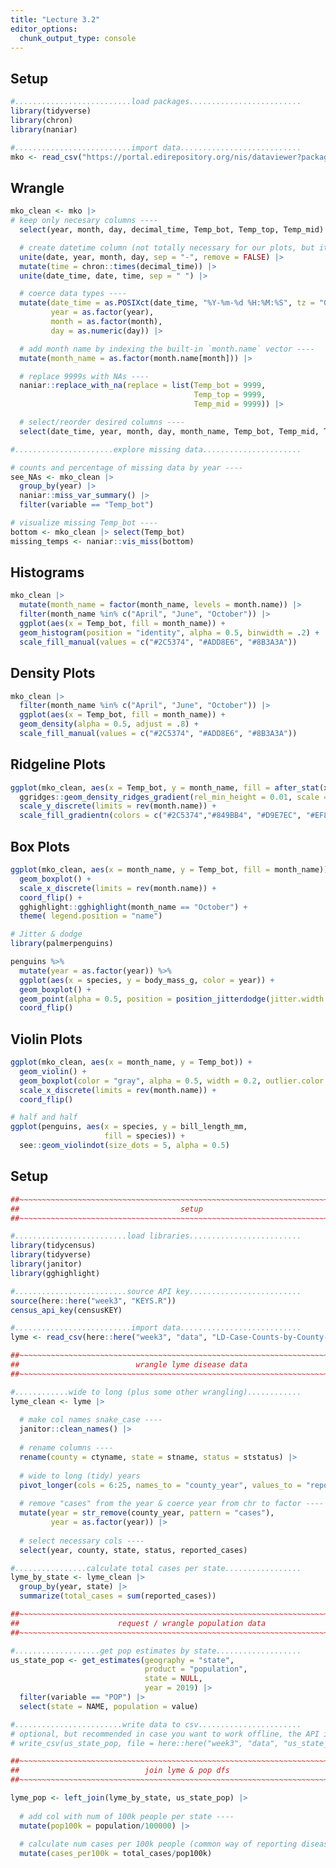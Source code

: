 ```yaml
---
title: "Lecture 3.2"
editor_options: 
  chunk_output_type: console
---
```


## Setup

```r
#..........................load packages.........................
library(tidyverse)
library(chron)
library(naniar)

#..........................import data...........................
mko <- read_csv("https://portal.edirepository.org/nis/dataviewer?packageid=knb-lter-sbc.2007.17&entityid=02629ecc08a536972dec021f662428aa")

```

## Wrangle

```r
mko_clean <- mko |>
# keep only necesary columns ----
  select(year, month, day, decimal_time, Temp_bot, Temp_top, Temp_mid) |>

  # create datetime column (not totally necessary for our plots, but it can helpful to know how to do this!) ----
  unite(date, year, month, day, sep = "-", remove = FALSE) |>
  mutate(time = chron::times(decimal_time)) |>
  unite(date_time, date, time, sep = " ") |>

  # coerce data types ----
  mutate(date_time = as.POSIXct(date_time, "%Y-%m-%d %H:%M:%S", tz = "GMT"), # see <https://www.neonscience.org/resources/learning-hub/tutorials/dc-convert-date-time-posix-r> for overview of POSIXct vs POSIXlt
         year = as.factor(year),
         month = as.factor(month),
         day = as.numeric(day)) |>

  # add month name by indexing the built-in `month.name` vector ----
  mutate(month_name = as.factor(month.name[month])) |>

  # replace 9999s with NAs ----
  naniar::replace_with_na(replace = list(Temp_bot = 9999, 
                                         Temp_top = 9999, 
                                         Temp_mid = 9999)) |>

  # select/reorder desired columns ----
  select(date_time, year, month, day, month_name, Temp_bot, Temp_mid, Temp_top)

```

```r
#......................explore missing data......................

# counts and percentage of missing data by year ----
see_NAs <- mko_clean |> 
  group_by(year) |> 
  naniar::miss_var_summary() |>
  filter(variable == "Temp_bot")

# visualize missing Temp_bot ----
bottom <- mko_clean |> select(Temp_bot)
missing_temps <- naniar::vis_miss(bottom)
```

## Histograms

```r
mko_clean |> 
  mutate(month_name = factor(month_name, levels = month.name)) |> 
  filter(month_name %in% c("April", "June", "October")) |> 
  ggplot(aes(x = Temp_bot, fill = month_name)) + 
  geom_histogram(position = "identity", alpha = 0.5, binwidth = .2) +
  scale_fill_manual(values = c("#2C5374", "#ADD8E6", "#8B3A3A"))
```

## Density Plots

```r
mko_clean |> 
  filter(month_name %in% c("April", "June", "October")) |> 
  ggplot(aes(x = Temp_bot, fill = month_name)) +
  geom_density(alpha = 0.5, adjust = .8) + 
  scale_fill_manual(values = c("#2C5374", "#ADD8E6", "#8B3A3A"))
```

## Ridgeline Plots

```r
ggplot(mko_clean, aes(x = Temp_bot, y = month_name, fill = after_stat(x))) +
  ggridges::geom_density_ridges_gradient(rel_min_height = 0.01, scale = 3) +
  scale_y_discrete(limits = rev(month.name)) +
  scale_fill_gradientn(colors = c("#2C5374","#849BB4", "#D9E7EC", "#EF8080", "#8B3A3A"))
```

## Box Plots

```r
ggplot(mko_clean, aes(x = month_name, y = Temp_bot, fill = month_name)) +
  geom_boxplot() +
  scale_x_discrete(limits = rev(month.name)) +
  coord_flip() +
  gghighlight::gghighlight(month_name == "October") +
  theme( legend.position = "name")
```

```r
# Jitter & dodge
library(palmerpenguins)

penguins %>% 
  mutate(year = as.factor(year)) %>% 
  ggplot(aes(x = species, y = body_mass_g, color = year)) +
  geom_boxplot() +
  geom_point(alpha = 0.5, position = position_jitterdodge(jitter.width = 0.2)) +
  coord_flip()
```

## Violin Plots

```r
ggplot(mko_clean, aes(x = month_name, y = Temp_bot)) +
  geom_violin() +
  geom_boxplot(color = "gray", alpha = 0.5, width = 0.2, outlier.color = "black") +
  scale_x_discrete(limits = rev(month.name)) +
  coord_flip()
```

```r
# half and half
ggplot(penguins, aes(x = species, y = bill_length_mm,
                     fill = species)) +
  see::geom_violindot(size_dots = 5, alpha = 0.5)
```

## Setup

```r
##~~~~~~~~~~~~~~~~~~~~~~~~~~~~~~~~~~~~~~~~~~~~~~~~~~~~~~~~~~~~~~~~~~~~~~~~~~~~~~
##                                    setup                                 ----
##~~~~~~~~~~~~~~~~~~~~~~~~~~~~~~~~~~~~~~~~~~~~~~~~~~~~~~~~~~~~~~~~~~~~~~~~~~~~~~

#.........................load libraries.........................
library(tidycensus)
library(tidyverse)
library(janitor)
library(gghighlight)

#.........................source API key.........................
source(here::here("week3", "KEYS.R"))
census_api_key(censusKEY)

#..........................import data...........................
lyme <- read_csv(here::here("week3", "data", "LD-Case-Counts-by-County-01-20.csv"))

##~~~~~~~~~~~~~~~~~~~~~~~~~~~~~~~~~~~~~~~~~~~~~~~~~~~~~~~~~~~~~~~~~~~~~~~~~~~~~~
##                          wrangle lyme disease data                       ----
##~~~~~~~~~~~~~~~~~~~~~~~~~~~~~~~~~~~~~~~~~~~~~~~~~~~~~~~~~~~~~~~~~~~~~~~~~~~~~~

#............wide to long (plus some other wrangling)............
lyme_clean <- lyme |> 
  
  # make col names snake_case ----
  janitor::clean_names() |> 
  
  # rename columns ----
  rename(county = ctyname, state = stname, status = ststatus) |> 
  
  # wide to long (tidy) years
  pivot_longer(cols = 6:25, names_to = "county_year", values_to = "reported_cases") |> 
  
  # remove "cases" from the year & coerce year from chr to factor ----
  mutate(year = str_remove(county_year, pattern = "cases"),
         year = as.factor(year)) |> 
  
  # select necessary cols ----
  select(year, county, state, status, reported_cases)

#................calculate total cases per state.................
lyme_by_state <- lyme_clean |> 
  group_by(year, state) |> 
  summarize(total_cases = sum(reported_cases)) 

##~~~~~~~~~~~~~~~~~~~~~~~~~~~~~~~~~~~~~~~~~~~~~~~~~~~~~~~~~~~~~~~~~~~~~~~~~~~~~~
##                      request / wrangle population data                   ----
##~~~~~~~~~~~~~~~~~~~~~~~~~~~~~~~~~~~~~~~~~~~~~~~~~~~~~~~~~~~~~~~~~~~~~~~~~~~~~~

#...................get pop estimates by state...................
us_state_pop <- get_estimates(geography = "state", 
                              product = "population",
                              state = NULL, 
                              year = 2019) |> 
  filter(variable == "POP") |> 
  select(state = NAME, population = value) 

#........................write data to csv.......................
# optional, but recommended in case you want to work offline, the API is down, etc. (you can then read in your saved data file rather than run the above code)
# write_csv(us_state_pop, file = here::here("week3", "data", "us_state_pop.csv"))

##~~~~~~~~~~~~~~~~~~~~~~~~~~~~~~~~~~~~~~~~~~~~~~~~~~~~~~~~~~~~~~~~~~~~~~~~~~~~~~
##                            join lyme & pop dfs                           ----
##~~~~~~~~~~~~~~~~~~~~~~~~~~~~~~~~~~~~~~~~~~~~~~~~~~~~~~~~~~~~~~~~~~~~~~~~~~~~~~

lyme_pop <- left_join(lyme_by_state, us_state_pop) |> 
  
  # add col with num of 100k people per state ----
  mutate(pop100k = population/100000) |> 
  
  # calculate num cases per 100k people (common way of reporting disease incidence) ----
  mutate(cases_per100k = total_cases/pop100k) 
```
